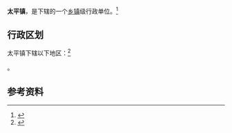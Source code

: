 {{中国乡级行政区|61/04/23/111/000}}

'''太平镇'''，是{{PRC admin/fullname|61/04/23/111/000|3}}下辖的一个[[乡镇|乡镇]]级行政单位。<ref>{{PRC admin/ref sgc|{{PRC admin/parent|61/04/23/111/000}}}}</ref>

== 行政区划 ==

太平镇下辖以下地区：<ref>{{PRC admin/ref sgc|61/04/23/111/000}}</ref>

{{PRC admin/children|61/04/23/111/000}}。

== 参考资料 ==

{{reflist}}

{{行政区划小作品}}
{{PRC admin/navcat|61/04/23/111/000}}